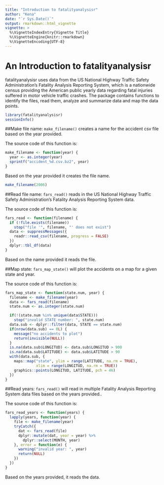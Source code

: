```yaml
---
title: "Introduction to fatalityanalysisr"
author: "Kena"
date: "`r Sys.Date()`"
output: rmarkdown::html_vignette
vignette: >
  %\VignetteIndexEntry{Vignette Title}
  %\VignetteEngine{knitr::rmarkdown}
  %\VignetteEncoding{UTF-8}
---
```

# An Introduction to fatalityanalysisr
fatalityanalysisr uses data from the US National Highway Traffic Safety Administration's Fatality Analysis Reporting System, which is a nationwide census providing the American public yearly data regarding fatal injuries suffered in motor vehicle traffic crashes. The package contains functions to identify the files, read them, analyze and summarize data and map the data points. 


```r
library(fatalityanalysisr)
sessionInfo()
```
##Make file name:
`make_filename()` creates a name for the accident csv file based on the year provided.

The source code of this function is:
```r
make_filename <- function(year) {
  year <- as.integer(year)
  sprintf("accident_%d.csv.bz2", year)
}
```
Based on the year provided it creates the file name. 
 

```r
make_filename(2006)

```
##Read file name:
`fars_read()` reads in the US National Highway Traffic Safety Administration's Fatality Analysis Reporting System data.

The source code of this function is:
```r
fars_read <- function(filename) {
  if (!file.exists(filename))
    stop("file '", filename, "' does not exist")
  data <- suppressMessages({
    readr::read_csv(filename, progress = FALSE)
  })
  dplyr::tbl_df(data)
}
```
Based on the name provided it reads the file. 
 
##Map state:
`fars_map_state()` will plot the accidents on a map for a given state and year.

The source code of this function is:
```r
fars_map_state <- function(state.num, year) {
  filename <- make_filename(year)
  data <- fars_read(filename)
  state.num <- as.integer(state.num)

  if(!(state.num %in% unique(data$STATE)))
    stop("invalid STATE number: ", state.num)
  data.sub <- dplyr::filter(data, STATE == state.num)
  if(nrow(data.sub) == 0L) {
    message("no accidents to plot")
    return(invisible(NULL))
  }
  is.na(data.sub$LONGITUD) <- data.sub$LONGITUD > 900
  is.na(data.sub$LATITUDE) <- data.sub$LATITUDE > 90
  with(data.sub, {
    maps::map("state", ylim = range(LATITUDE, na.rm = TRUE),
              xlim = range(LONGITUD, na.rm = TRUE))
    graphics::points(LONGITUD, LATITUDE, pch = 46)
  })
}

```
##Read years:
`fars_read()` will read in multiple Fatality Analysis Reporting System data files based on the years provided..

The source code of this function is:
```r
fars_read_years <- function(years) {
  lapply(years, function(year) {
    file <- make_filename(year)
    tryCatch({
      dat <- fars_read(file)
      dplyr::mutate(dat, year = year) %>%
        dplyr::select(MONTH, year)
    }, error = function(e) {
      warning("invalid year: ", year)
      return(NULL)
    })
  })
}

```
Based on the years provided, it reads the data. 


 

